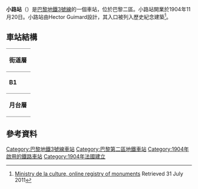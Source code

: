 {{expand|time=2016-02-25T06:10:53+00:00}}
{{Infobox station
| name                = Sentier
| symbol_location     = paris
| symbol              = m
| symbol2             = 
| type                = [[巴黎地鐵|巴黎地鐵]]車站
| image               = [[File:Metro_sentier.jpg|275px]]
| alt                 = 
| caption             = 
| other_name          = 
| address             = 97, rue Réaumur<br>21, rue des Petits Carreaux<br />[[2nd_arrondissement_of_Paris|2nd arrondissement of Paris]]
| borough             = [[法蘭西島|法蘭西島]]
| country             = 法國
| iso_region          = FR_scale:2000
| coordinates_display = title
| coordinates_format  = dms
| latd  = 48.8676| latm  = | lats  = | latNS  = 
| longd = 2.3464| longm = | longs = | longEW = 
| coordinates         = 
| owned               = [[RATP|RATP]]
| operator            = [[RATP|RATP]]
| line                = 
| disabled            = 
| zone                = 1
| opened              = {{Start-date|1904年11月20日}}
| closed              =
| map_type            = 
}}
'''小路站'''（{{lang-fr|Sentier}}）是[[巴黎地鐵3號線|巴黎地鐵3號線]]的一個車站，位於巴黎二區。小路站開業於1904年11月20日。小路站由Hector Guimard設計，其入口被列入歷史紀念建築<ref>[http://www.culture.gouv.fr/public/mistral/merimee_fr?ACTION=CHERCHER&FIELD_1=REF&VALUE_1=PA00086087 Ministry de la culture, online registry of monuments] {{Wayback|url=http://www.culture.gouv.fr/public/mistral/merimee_fr?ACTION=CHERCHER&FIELD_1=REF&VALUE_1=PA00086087 |date=20160320103923 }} Retrieved 31 July 2011</ref>。
== 車站結構 ==
{| border=0 cellspacing=0 cellpadding=3
|style="border-bottom:solid 1px gray;border-top:solid 1px gray;" width=50 valign=top|'''街道層'''
|-
|style="border-bottom:solid 1px gray;border-top:solid 1px gray;" width=50 valign=top|'''B1'''
|style="border-top:solid 1px gray;border-bottom:solid 1px gray;" width=100 valign=top|夾層
|-
|style="border-bottom:solid 1px gray;" width=50 rowspan=10 valign=top|'''月台層'''
|style="border-top:solid 1px gray;border-right:solid 2px black;border-left:solid 2px black;border-bottom:solid 2px black;" colspan=2|<center><small>[[側式月台|側式月台]]，右側開門</small></center>
|-
|style="border-bottom:solid 1px gray;" width=100|西行
|style="border-bottom:solid 1px gray;" width=390|{{arrow|L}} [[File:Metro-M.svg|16x16px]][[File:Paris_Metro_3.svg|16x16px]]往[[勒瓦盧瓦橋-培根站|勒瓦盧瓦橋-培根]]<small>（[[證券交易所站|證券交易所]]）</small>
|-
|東行
|{{arrow|R}} [[File:Metro-M.svg|16x16px]][[File:Paris_Metro_3.svg|16x16px]]往[[加列尼站|加列尼]]<small>（[[雷奧繆爾-塞瓦斯托波爾站|雷奧繆爾-塞瓦斯托波爾]]）</small>
|-
|style="border-top:solid 2px black;border-right:solid 2px black;border-left:solid 2px black;border-bottom:solid 1px gray;" colspan=2|<center><small>[[側式月台|側式月台]]，右側開門</small></center>
|}

==參考資料==
{{reflist}}

{{commons category|Sentier (Paris Metro)}}
{{巴黎地鐵3號線}}

{{DEFAULTSORT:Sentier}}
[[Category:巴黎地鐵3號線車站|Category:巴黎地鐵3號線車站]]
[[Category:巴黎第二區地鐵車站|Category:巴黎第二區地鐵車站]]
[[Category:1904年啟用的鐵路車站|Category:1904年啟用的鐵路車站]]
[[Category:1904年法國建立|Category:1904年法國建立]]